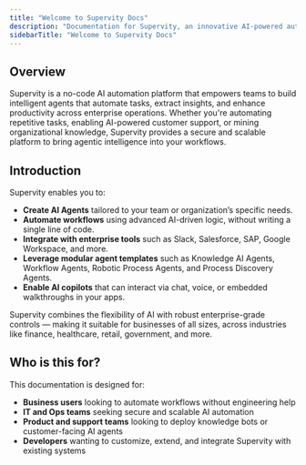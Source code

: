 ```yaml
---
title: "Welcome to Supervity Docs"
description: "Documentation for Supervity, an innovative AI-powered automation platform, provides comprehensive insights into the system's setup, usage, and development. As a continuously evolving resource, contributions from users and developers are valued to enhance its breadth and utility."
sidebarTitle: "Welcome to Supervity Docs"
---
```




## Overview

Supervity is a no-code AI automation platform that empowers teams to build intelligent agents that automate tasks, extract insights, and enhance productivity across enterprise operations. Whether you're automating repetitive tasks, enabling AI-powered customer support, or mining organizational knowledge, Supervity provides a secure and scalable platform to bring agentic intelligence into your workflows.

## Introduction

Supervity enables you to:

- **Create AI Agents** tailored to your team or organization’s specific needs.
- **Automate workflows** using advanced AI-driven logic, without writing a single line of code.
- **Integrate with enterprise tools** such as Slack, Salesforce, SAP, Google Workspace, and more.
- **Leverage modular agent templates** such as Knowledge AI Agents, Workflow Agents, Robotic Process Agents, and Process Discovery Agents.
- **Enable AI copilots** that can interact via chat, voice, or embedded walkthroughs in your apps.

Supervity combines the flexibility of AI with robust enterprise-grade controls — making it suitable for businesses of all sizes, across industries like finance, healthcare, retail, government, and more.

## Who is this for?

This documentation is designed for:

- **Business users** looking to automate workflows without engineering help
- **IT and Ops teams** seeking secure and scalable AI automation
- **Product and support teams** looking to deploy knowledge bots or customer-facing AI agents
- **Developers** wanting to customize, extend, and integrate Supervity with existing systems